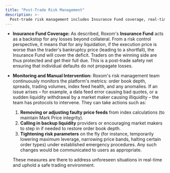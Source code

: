 ```yaml
---
title: "Post-Trade Risk Management"
description: >-
  Post-trade risk management includes Insurance Fund coverage, real-time monitoring, & emergency intervention capabilities to maintain platform safety & integrity.
---
```


* **Insurance Fund Coverage:** As described, Roxom's **Insurance Fund** acts as a backstop for any losses beyond collateral. From a risk control perspective, it means that for any liquidation, if the execution price is worse than the trader's bankruptcy price (leading to a shortfall), the Insurance Fund will cover the deficit. Traders on the winning side are thus protected and get their full due. This is a post-trade safety net ensuring that individual defaults do not propagate losses.
*   **Monitoring and Manual Intervention:** Roxom's risk management team continuously monitors the platform's metrics: order book depth, spreads, trading volumes, index feed health, and any anomalies. If an issue arises – for example, a data feed error causing bad quotes, or a sudden liquidity withdrawal by a market maker causing illiquidity – the team has protocols to intervene. They can take actions such as:

    1. **Removing or adjusting faulty price feeds** from index calculations (to maintain Mark Price integrity).
    2. **Calling in backup liquidity** providers or encouraging market makers to step in if needed to restore order book depth.
    3. **Tightening risk parameters** on the fly (for instance, temporarily lowering maximum leverage, narrowing price bands, halting certain order types) under established emergency procedures. Any such changes would be communicated to users as appropriate.

    These measures are there to address unforeseen situations in real-time and uphold a safe trading environment.